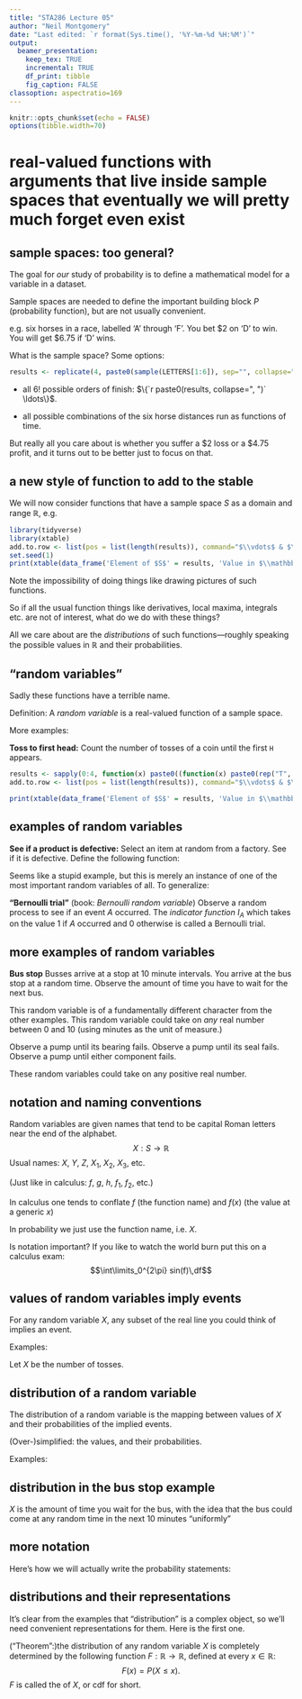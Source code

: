 ```yaml
---
title: "STA286 Lecture 05"
author: "Neil Montgomery"
date: "Last edited: `r format(Sys.time(), '%Y-%m-%d %H:%M')`"
output: 
  beamer_presentation:
    keep_tex: TRUE
    incremental: TRUE
    df_print: tibble
    fig_caption: FALSE
classoption: aspectratio=169
---
```


```r
knitr::opts_chunk$set(echo = FALSE)
options(tibble.width=70)
```

# real-valued functions with arguments that live inside sample spaces that eventually we will pretty much forget even exist

## sample spaces: too general?

The goal for *our* study of probability is to define a mathematical model for a variable in a dataset.

Sample spaces are needed to define the important building block $P$ (probability function), but are not usually convenient.

\pause e.g. six horses in a race, labelled 'A' through 'F'. You bet \$2 on 'D' to win. You will get \$6.75 if 'D' wins. 

\pause What is the sample space? Some options:

```r
results <- replicate(4, paste0(sample(LETTERS[1:6]), sep="", collapse=""))
```

* all 6! possible orders of finish: $\{`r  paste0(results, collapse=", ")` \ldots\}$.

* all possible combinations of the six horse distances run as functions of time.

\pause But really all you care about is whether you suffer a \$2 loss or a \$4.75 profit, and it turns out to be better just to focus on that.

## a new style of function to add to the stable

We will now consider functions that have a sample space $S$ as a domain and range $\mathbb{R}$, e.g.

```r
library(tidyverse)
library(xtable)
add.to.row <- list(pos = list(length(results)), command="$\\vdots$ & $\\vdots$ \\\\")
set.seed(1)
print(xtable(data_frame('Element of $S$' = results, 'Value in $\\mathbb{R}$' = ifelse(substr(results,1,1)=="D", 4.75, -2)), align = "ccc"), sanitize.colnames.function = function(x){x}, comment=FALSE, include.rownames = FALSE, add.to.row=add.to.row, )
```

\pause Note the impossibility of doing things like drawing pictures of such functions. 

So if all the usual function things like derivatives, local maxima, integrals etc. are not of interest, what do we do with these things?

\pause All we care about are the *distributions* of such functions---roughly speaking the possible values in $\mathbb{R}$ and their probabilities. 

## "random variables"

Sadly these functions have a terrible name.

Definition: A *random variable* is a real-valued function of a sample space. 

More examples:

**Toss to first head:** Count the number of tosses of a coin until the first `H` appears. 

```r
results <- sapply(0:4, function(x) paste0((function(x) paste0(rep("T", x), collapse = ""))(x), "H"))
add.to.row <- list(pos = list(length(results)), command="$\\vdots$ & $\\vdots$ \\\\")

print(xtable(data_frame('Element of $S$' = results, 'Value in $\\mathbb{R}$' = nchar(results)), align = "ccc"), sanitize.colnames.function = function(x){x}, comment=FALSE, include.rownames = FALSE, add.to.row=add.to.row, )
```

## examples of random variables

**See if a product is defective:** Select an item at random from a factory. See if it is defective. Define the following function:

\begin{table}[ht]
\centering
\begin{tabular}{cc}
  \hline
Element of $S$ & Value in $\mathbb{R}$ \\ 
  \hline
Defective &   1 \\ 
Not Defective & 0 \\ \hline
\end{tabular}
\end{table}

\pause Seems like a stupid example, but this is merely an instance of one of the most important random variables of all. To generalize:

**"Bernoulli trial"** (book: *Bernoulli random variable*) Observe a random process to see if an event $A$ occurred. The *indicator function* $I_A$ which takes on the value 1 if $A$ occurred and 0 otherwise is called a Bernoulli trial. 

## more examples of random variables

**Bus stop** Busses arrive at a stop at 10 minute intervals. You arrive at the bus stop at a random time. Observe the amount of time you have to wait for the next bus. 

\pause This random variable is of a fundamentally different character from the other examples. This random variable could take on *any* real number between 0 and 10 (using minutes as the unit of measure.)

\pause \textbf{Failure time(s)} Observe a pump until its bearing fails. Observe a pump until its seal fails. Observe a pump until either component fails. 

These random variables could take on any positive real number.

## notation and naming conventions

Random variables are given names that tend to be capital Roman letters near the end of the alphabet.
$$X: S \to \mathbb{R}$$
\pause Usual names: $X$, $Y$, $Z$, $X_1$, $X_2$, $X_3$, etc.

(Just like in calculus: $f$, $g$, $h$, $f_1$, $f_2$, etc.)

\pause In calculus one tends to conflate $f$ (the function name) and $f(x)$ (the value at a generic $x$)

In probability we just use the function name, i.e. $X$. 

\pause Is notation important? If you like to watch the world burn put this on a calculus exam:
$$\int\limits_0^{2\pi} sin(f)\,df$$

## values of random variables imply events

For any random variable $X$, any subset of the real line you could think of implies an event. 

Examples:

\textbf{Toss to first head:} Let $X$ be the number of tosses. 

\begin{table}[ht]
\centering
\begin{tabular}{cc}
  \hline
$X$ taking on any of these values & Implies this event \\ 
  \hline
\onslide<1->{ $X \in \{1\}$} &  \onslide<2->{$\{H\}$} \\ 
\onslide<3->{ $X \in [2,4]$} &  \onslide<4->{$\{TH, TTH, TTTH\}$} \\ 
\onslide<5->{ $X \in [2,4)$} &  \onslide<6->{$\{TH, TTH\}$} \\ 
\onslide<7->{ $X \in (-9, -3.2]$} &  \onslide<8->{$\emptyset$} \\ 
\onslide<9->{ $X \in [0.5, 1.3) \cup (\pi, \pi + 1)$} &  \onslide<10->{$\{H, TTTH\}$} \\ 
\onslide<10->{ $X \in [0, \infty)$} &  \onslide<11->{$S$} \\ \hline
\end{tabular}
\end{table}

## distribution of a random variable

The distribution of a random variable is the mapping between values of $X$ and their probabilities of the implied events. 

(Over-)simplified: the values, and their probabilities.

Examples:

\begin{table}[ht]
\centering
\begin{tabular}{cc}
  \hline
$X$ taking on any of these values & Probability \\ 
  \hline
\onslide<1->{ $X \in \{1\}$} &  \onslide<2->{$\frac{1}{2}$} \\ 
\onslide<3->{ $X \in [2,4]$} &  \onslide<4->{$\frac{1}{4} + \frac{1}{8} + \frac{1}{16} = \frac{7}{16}$} \\ 
\onslide<5->{ $X \in [2,4)$} &  \onslide<6->{$\frac{1}{4} + \frac{1}{8} = \frac{3}{8}$} \\ 
\onslide<7->{ $X \in (-9, -3.2]$} &  \onslide<8->{$0$} \\ 
\onslide<9->{ $X \in [0.5, 1.3) \cup (\pi, \pi + 1)$} &  \onslide<10->{$\frac{1}{2} + \frac{1}{16} = \frac{9}{16}$} \\ 
\onslide<11->{ $X \in [0, \infty)$} &  \onslide<12->{$1$} \\ \hline
\end{tabular}
\end{table}

## distribution in the bus stop example

$X$ is the amount of time you wait for the bus, with the idea that the bus could come at any random time in the next 10 minutes "uniformly"

\begin{table}[ht]
\centering
\begin{tabular}{cc}
  \hline
$X$ taking on any of these values & Probability \\ 
  \hline
\onslide<1->{ $X \in [2,4]$} &  \onslide<2->{$\frac{2}{10}$} \\ 
\onslide<3->{ $X \in [3,5]$} &  \onslide<4->{$\frac{2}{10}$} \\ 
\onslide<5->{ $X \in (-9, -3.2]$} &  \onslide<6->{$0$} \\ 
\onslide<7->{ $X \in [0.5, 1.3) \cup (\pi, \pi + 1)$} &  \onslide<8->{$\frac{0.8}{10} + \frac{\pi}{10}$} \\ 
\onslide<9->{ $X \in [2, 2.1]$} &  \onslide<10->{$0.01$} \\
\onslide<11->{ $X \in [2, 2.001]$} &  \onslide<12->{$0.0001$} \\
\onslide<13->{ $X \in \{2\}$} &  \onslide<14->{$0$} \\ \hline
\end{tabular}
\end{table}

## more notation

Here's how we will actually write the probability statements:

\begin{table}[ht]
\centering
\begin{tabular}{ll}
  \hline
Inconvenient & Usual Notation \\ 
  \hline
{ $X \in [2,4]$} & {$P(2 \le X \le 4) = \frac{2}{10}$} \\ 
{ $X \in [3,5]$} &  {$P(3 \le X \le 5) = \frac{2}{10}$} \\ 
{ $X \in (-9, -3.2]$} &  {$P(-9 < X \le -3.2) = 0$} \\ 
{ $X \in \{2\}$} &  {$P(X = 2) = 0$} \\ \hline
\end{tabular}
\end{table}

## distributions and their representations

\textbf{When you know the distribution of a random variable, you know everything} \textit{(as far as probability theory goes.)}

\pause It's clear from the examples that "distribution" is a complex object, so we'll need convenient representations for them. Here is the first one.

\pause ("Theorem":)the distribution of any random variable $X$ is completely determined by the following function $F:\mathbb{R}\to\mathbb{R}$, defined at every $x \in \mathbb{R}:$
$$F(x) = P(X \le x).$$
$F$ is called the \textit{cumulative distribution function} of $X$, or cdf for short.


